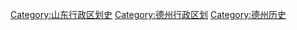 [[Category:山东行政区划史|Category:山东行政区划史]]
[[Category:德州行政区划|Category:德州行政区划]]
[[Category:德州历史|Category:德州历史]]